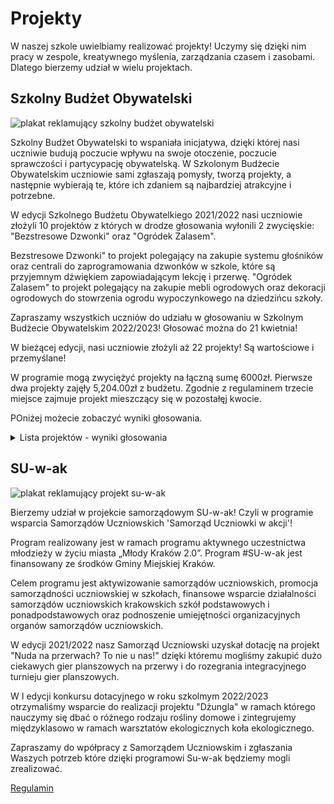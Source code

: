 # Projekty

W naszej szkole uwielbiamy realizować projekty! Uczymy się dzięki nim pracy w
zespole, kreatywnego myślenia, zarządzania czasem i zasobami. Dlatego bierzemy
udział w wielu projektach.

## Szkolny Budżet Obywatelski

![plakat reklamujący szkolny budżet obywatelski](/img/projekty/Szkolny_Budżet_Obywatelski_2021_22_3.jpg)

Szkolny Budżet Obywatelski to wspaniała inicjatywa, dzięki której nasi uczniwie
budują poczucie wpływu na swoje otoczenie, poczucie sprawczości i partycypację
obywatelską. W Szkolonym Budżecie Obywatelskim uczniowie sami zgłaszają pomysły,
tworzą projekty, a następnie wybierają te, które ich zdaniem są najbardziej
atrakcyjne i potrzebne.

W edycji Szkolnego Budżetu Obywatelkiego 2021/2022 nasi uczniowie złożyli 10
projektów z których w drodze głosowania wyłonili 2 zwycięskie: "Bezstresowe
Dzwonki" oraz "Ogródek Zalasem".

Bezstresowe Dzwonki" to projekt polegający na zakupie systemu głośników oraz
centrali do zaprogramowania dzwonków w szkole, które są przyjemnym dźwiękiem
zapowiadającym lekcję i przerwę. "Ogródek Zalasem" to projekt polegający na
zakupie mebli ogrodowych oraz dekoracji ogrodowych do stowrzenia ogrodu
wypoczynkowego na dziedzińcu szkoły.

Zapraszamy wszystkich uczniów do udziału w głosowaniu w Szkolnym Budżecie
Obywatelskim 2022/2023! Głosować można do 21 kwietnia!

W bieżącej edycji, nasi uczniowie złożyli aż 22 projekty! Są wartościowe i
przemyślane!

W programie mogą zwyciężyć projekty na łączną sumę 6000zł. Pierwsze dwa projekty
zajęły 5,204.00zł z budżetu. Zgodnie z regulaminem trzecie miejsce zajmuje
projekt mieszczący się w pozostałęj kwocie.

POniżej możecie zobaczyć wyniki głosowania.

<details>
  <summary>Lista projektów - wyniki głosowania</summary>

### Zwycięskie projekty

| Tytuł projektu          | Liczba punktów | Opis projektu                                                                                                                                                                                                                                                                                                                                    | Wartość projektu |
| ----------------------- | -------------- | ------------------------------------------------------------------------------------------------------------------------------------------------------------------------------------------------------------------------------------------------------------------------------------------------------------------------------------------------ | ---------------- |
| SALA ogrodowa           | 199            | Projekt miałby polegać na stworzeniu sali do prowadzenia lekcji oraz przestrzeni wypoczynkowej na zewnątrz szkoły. Miałoby To polegać na stworzeniu przeciwsłonecznego zadaszenia oraz zagospodarowania przestrzeni pod nim. Chcielibyśmy wstawić tam krzesła, stoliki, tablicę, tworząc przy tym wyjątkową salę lekcyjną na świerzym powietrzu. | 2,463.00 zł      |
| Bilard - połączmy ludzi | 147            | Projekt obejmuje zakup stołu do bilarda oraz akcesoriów.                                                                                                                                                                                                                                                                                         | 2,741.00 zł      |
| Łamacz lodów            | 8              | Projekt polega na zakupie gier towarzyskich mających na celu złamanie pierwszych lodów i integracji między uczniami podczas przerw.                                                                                                                                                                                                              | 600.00 zł        |

### Pozostałe projekty

| Tytuł projektu                 | Liczba punktów | Opis projektu                                                                                                                                                                                                                                                                                                                                                                                                                                                                                                                                                                                                                                                                                                                 | Wartość projektu |
| ------------------------------ | -------------- | ----------------------------------------------------------------------------------------------------------------------------------------------------------------------------------------------------------------------------------------------------------------------------------------------------------------------------------------------------------------------------------------------------------------------------------------------------------------------------------------------------------------------------------------------------------------------------------------------------------------------------------------------------------------------------------------------------------------------------- | ---------------- |
| SZKOLNY IT SPACE               | 136            | Za środki z budżetu planujemy zakupić dwa stoliki, dwie stacje ładowania urządzeń elektrycznych, regał na książki oraz zestaw tematycznych ogólnodostępnych książek związanych z branża IT, które następnie podzielimy na poszczególne działy (np. C++, Python itp). Celem projektu jest stworzenie w szkole przestrzeni pozwalającej na rozwój zainteresowań, odstresowanie się i podładowanie swojego sprzętu i odpoczynek podczas przerw.                                                                                                                                                                                                                                                                                  | 2,828.57 zł      |
| 31 LO - OAZA                   | 100            | Głównym celem projektu jest stworzenie miejsca w 31 liceum, w którym uczniowie i nie tylko będą mogli się uspokoić, zrelaksować i odpocząć po ciężkim dniu. Projekt opiera się w dużej mierze na doświadczeniach uczniów i nauczycieli naszego liceum. Rozwiązaniem na problemy uczniów, którymi między innymi są: \- brak miejsca, gdzie można się wyciszyć, \- brak miejsca, gdzie można usiąść i pograć na spokojnie w planszówki. jest niniejszy projekt, który zakłada stworzenie otoczenia przyjaznego jak i praktycznego. Zamontowane zostaną na ścianach pianki wygłuszające i rośliny, które wyciszą docelowe miejsce. Rośliny i stoły nadadzą otoczeniu nastrój, dzięki temu stan psychiczny uczniów się ustatkuje. | 2,990.00 zł      |
| Nasze serca w naszej szkole    | 92             | Projekt zakłada przemalowanie ścian na klatce schodowej i stworzeie tam przestrzeni do podpisów uczniów i możliwości pozostawieia tam przez uczniów swojego rysunku i kilku słów dla reszty społeczności szkolnej. W ramach projektu zostaną wykonane prace, zakupione farby i zorganizowane działania aby każdy uczeń mógł zostawić w szkole coś od siebie.                                                                                                                                                                                                                                                                                                                                                                  | 1,567.32 zł      |
| Zakodowane tablice absolwentów | 70             | Projekt polega na stworzeniu tabic z wizerunkiem absolwentów w celu upamiętnienia ich obecności w społeczności szkolnej. Projekt zakłada zorganizowanie w szkole na korytarzu na II piętrze przestrzeni przedstawiającej naszych absolwentów. Przygotowanie i wydruk tablo, opisów oraz słów pozostawionyh przez absolwentów do uczniów w szkole. Projekt obejmuje zakup ram do ekspozycji oraz przyjęcie związane z odkryciem tablic.                                                                                                                                                                                                                                                                                        | 1,798.00 zł      |
| Odmieńmy nasz korytarz         | 45             | Projekt załada stworzenie na korytarzu przestrzeni do odrabiania lecji, jedzenia drugiego śniadania i obiadów oraz wspólnego grania w planszówki. W ramach proejktu zakupione zostaną stoły i krzesła zupełniające istniejące już na korytarzu kanapy. W ramach projektu zostaną również zakupione gry planszowe.                                                                                                                                                                                                                                                                                                                                                                                                             | 2,562.99 zł      |
| Przedstawienie - Balladyna     | 38             | Projekt ma na celu zorganizowanie przedstawienia Balladyna inaugurującego kółko teatralne. W ramach projeku zakupione zostaną materiały do stworzenia scenografii, strojów, sceny i akcesoriów technicznych (oswietlenia, mikrofonów, etc.) do zorganizowania przedstawienia i obsługi powstającego w ten sposób koła teatralnego.                                                                                                                                                                                                                                                                                                                                                                                            | 1,536.14 zł      |
| Świetlana przyszłość           | 38             | Projekt polega na przygotowaniu wzoru i zamówieniu neonu ledowego do powieszenia na korytarzu. Neon pokazywąłby logo szkoły i napis, motto szkoły: Jedyne takie liceum.                                                                                                                                                                                                                                                                                                                                                                                                                                                                                                                                                       | 2,500.00 zł      |
| Zielone wodospady              | 38             | Projekt polega na kupieniu kwietników ściennych oraz roślin wiszących których zadaniem będzie upięknić, wyciszyć i dotlenić korytarz szkolny i klatki schodowe.                                                                                                                                                                                                                                                                                                                                                                                                                                                                                                                                                               | 2,600.00 zł      |
| Cisza, spokój                  | 28             | Proejkt zakłasa stworzenie przestrzeni w bibliotece szkolnej w której uczniowie mogliby uciec od chałasu i zgiełku szkolnego korytarza. Zakupione zostaną fotele, zasłony, pufy, lampki i inne dekoracj sprzyjające odpoczynkowi.                                                                                                                                                                                                                                                                                                                                                                                                                                                                                             | 2,780.00 zł      |
| Czas się odstresować           | 23             | Projekt zakłada zakup zabawek relaksacyjnych, gniotków, gier antystresowych oraz paneli wygłuszających aby na korytarzu stworzyć przestrzń do odstresowania się i zredukowania nerwów.                                                                                                                                                                                                                                                                                                                                                                                                                                                                                                                                        | 2,800.00 zł      |
| Kwiaty i motyle na barykady    | 19             | Projekt zakłada wyczyszczenie, wyplewienie, uzupełnienie ziemi i zasianie kwiatów polnych wieloletnich motylolubnych w donicach tworzących mur szkoły od wschodniej strony.                                                                                                                                                                                                                                                                                                                                                                                                                                                                                                                                                   | 2,107.00 zł      |
| Pogramy?                       | 18             | Projekt zakłada zakup krótkich (do 15 minutowej rozgrywki) gier towarzyskich oraz gier: szachy, warcaby, connect 4, statki, państwa miasta w celu stworzenia akywnej przestrzeni do przerw.                                                                                                                                                                                                                                                                                                                                                                                                                                                                                                                                   | 580.00 zł        |
| Widzialni                      | 17             | Projekt zakłada utworzenie dużej tablicy informacyjnej poprzez naklejenie korka na ścianę na II piętrze pomiędzy salami 308 oraz 309.                                                                                                                                                                                                                                                                                                                                                                                                                                                                                                                                                                                         | 2,850.00 zł      |
| W rytm algorytmów              | 16             | Proejkt zakłada zorganizowanie serii warsztatów z nauki algorytmów niezbędnych do ułożenia kostki rubika i zorganizowanie turnieju w ukłądaniu kostki na czas. W ramach prjektu zakupione zostaną profesjonalne kostki rubika o różnych wielkościach oraz przygotowane przez uczniów we współpracy z nauczycielami matematyki i wydrukowane profesjonalnie materiały do nauki algorytmów.                                                                                                                                                                                                                                                                                                                                     | 2,890.00 zł      |
| Schroń się pod potworem        | 16             | Projekt zakłada stworzenie przestrzeni do odpoczynku która będzie w kolorach zielonych (reaksujących) i która udekorowana będzie dużymi roślinami o nazwie Monstera - czyli potworzyca. Projekt zakłąda, aby ten kącik wypoczynku miał swoisty charakter.                                                                                                                                                                                                                                                                                                                                                                                                                                                                     | 2,730.00 zł      |
| Co za dużo to zdrowo           | 15             | Projekt zakłąda uzupełnienie kolekcji roślina na korytarzu szkolnym o duże okazy roślin oczyszczających. W ramach projektu poza roślinami zakupione zostaną również duże donice i kwietniki.                                                                                                                                                                                                                                                                                                                                                                                                                                                                                                                                  | 2,560.00 zł      |
| Klasa z klasą                  | 14             | Proejkt zakłąda zbudowanie/stworzenie przez uczniów tablic informacyjnych z numerem i opisem sal lekcyjnych poprzez użycie zestawów konstrukcyjnych Lego Dots.                                                                                                                                                                                                                                                                                                                                                                                                                                                                                                                                                                | 2,850.00 zł      |
| Wystawa                        | 5              | Proejkt zakłada zorganizowanie wystawy prac fotograficznych naszych uczniów. W ramach projektu zakupione zostaną ramy oraz sztalugi wystawowe.                                                                                                                                                                                                                                                                                                                                                                                                                                                                                                                                                                                | 2,800.00 zł      |
| Zbratajmy się                  | 4              | Projekt zakłada zorganizowanie wydarzenia integracyjnego polegającego na wspólnym dekorowaniu donic i sadzeniu roślin dekoracyjnych w ogrodzie szkolnym. Każda klasa udekorowałaby i posadziła kwiatową aranżację dekoracyjną wyrażającą ich ducha. Powstałby swoisty totem każdej klasy.                                                                                                                                                                                                                                                                                                                                                                                                                                     | 2,500.00 zł      |

</details>

## SU-w-ak

![plakat reklamujący projekt su-w-ak](/img/projekty/su-wak.webp)

Bierzemy udział w projekcie samorządowym SU-w-ak! Czyli w programie wsparcia
Samorządów Uczniowskich 'Samorząd Uczniowki w akcji'!

Program realizowany jest w ramach programu aktywnego uczestnictwa młodzieży w
życiu miasta „Młody Kraków 2.0”. Program #SU-w-ak jest finansowany ze środków
Gminy Miejskiej Kraków.

Celem programu jest aktywizowanie samorządów uczniowskich, promocja
samorządności uczniowskiej w szkołach, finansowe wsparcie działalności
samorządów uczniowskich krakowskich szkół podstawowych i ponadpodstawowych oraz
podnoszenie umiejętności organizacyjnych organów samorządów uczniowskich.

W edycji 2021/2022 nasz Samorząd Uczniowski uzyskał dotację na projekt "Nuda na
przerwach? To nie u nas!" dzięki któremu mogliśmy zakupić dużo ciekawych gier
planszowych na przerwy i do rozegrania integracyjnego turnieju gier planszowych.

W I edycji konkursu dotacyjnego w roku szkolmym 2022/2023 otrzymaliśmy wsparcie
do realizacji projektu "Dżungla" w ramach którego nauczymy się dbać o różnego
rodzaju rośliny domowe i zintegrujemy międzyklasowo w ramach warsztatów
ekologicznych koła ekologicznego.

Zapraszamy do wpółpracy z Samorządem Uczniowskim i zgłaszania Waszych potrzeb
które dzięki programowi Su-w-ak będziemy mogli zrealizować.

[Regulamin](/files/REGULAMIN_SUWAK_2022_2023.pdf)
